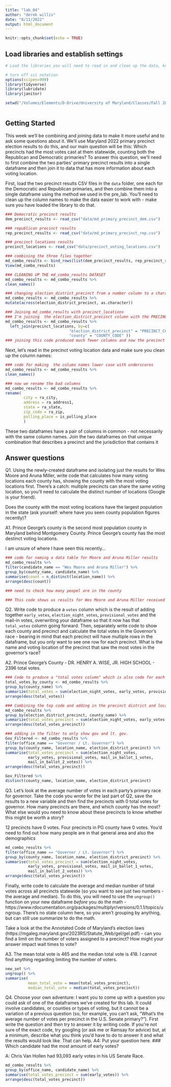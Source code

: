 ```yaml
---
title: "lab_04"
author: "derek willis"
date: "8/11/2022"
output: html_document
---
```


```r
knitr::opts_chunk$set(echo = TRUE)
```

## Load libraries and establish settings
```r
# Load the libraries you will need to read in and clean up the data, knowing that you can go back and add a library and re-run this block after you get a look at the dataframes.

# turn off sci notation
options(scipen=999)
library(tidyverse)
library(lubridate)
library(janitor)

setwd("/Volumes/Elements/D-Drive/University of Maryland/Classes/Fall 2022/Data Journalism/Github Repository/Data_Journalism_2022_Fall/labs/lab_04/")



```

## Getting Started

This week we'll be combining and joining data to make it more useful and to ask some questions about it. We'll use Maryland 2022 primary precinct election results to do this, and our main question will be this: Which precincts had the most votes cast at them statewide, counting both the Republican and Democratic primaries? To answer this question, we'll need to first combine the two parties' primary precinct results into a single dataframe and then join it to data that has more information about each voting location.

First, load the two precinct results CSV files in the `data` folder, one each for the Democratic and Republican primaries, and then combine them into a single dataframe using the method we used in the pre_lab. You'll need to clean up the column names to make the data easier to work with - make sure you have loaded the library to do that.

```r
### Democratic precinct results
dem_precinct_results <- read_csv("data/md_primary_precinct_dem.csv")

### republican precinct results
rep_precinct_results <- read_csv("data/md_primary_precinct_rep.csv")

### precinct locations results
precinct_locations <- read_csv("data/precinct_voting_locations.csv")

### combining the three files together
md_combo_results <- bind_rows(list(dem_precinct_results, rep_precinct_results))
View(md_combo_results)

### CLEANING UP THE md_combo_results DATASET
md_combo_results <- md_combo_results %>% 
clean_names()

### changing election_district_precinct from a number column to a character column.
md_combo_results <- md_combo_results %>% 
mutate(across(election_district_precinct, as.character))

### Joining md_combo_results with precinct_locations
### I'm joining  the election_district_precinct column with the PRECINCT_CODE column and the county column with the county_code column.
md_combo_results <- md_combo_results %>% 
  left_join(precinct_locations, by=c(
                            "election_district_precinct" = "PRECINCT_CODE",   
                            "county" = "COUNTY_CODE" ))
### joining this code produced much fewer columns and now the precinct locations data is all in the md_combo_results dataset. 

```

Next, let's read in the precinct voting location data and make sure you clean up the column names:

```r

### code for making  the column names lower case with underscores
md_combo_results <- md_combo_results %>% 
clean_names()

### now we rename the bad columns
md_combo_results <- md_combo_results %>% 
rename(
        city = ra_city,
        address = ra_address1,
        state = ra_state,
        zip_code = ra_zip,
        polling_place = is_polling_place
        )

```

These two dataframes have a pair of columns in common - not necessarily with the same column names. Join the two dataframes on that unique combination that describes a precinct and the jurisdiction that contains it

## Answer questions

Q1. Using the newly-created dataframe and isolating just the results for Wes Moore and Aruna Miller, write code that calculates how many voting locations each county has, showing the county with the most voting locations first. There's a catch: multiple precincts can share the same voting location, so you'll need to calculate the distinct number of locations (Google is your friend).

Does the county with the most voting locations have the largest population in the state (ask yourself: where have you seen county population figures recently)?

A1. Prince George's county is the second most population county in Maryland behind Montgomery County. Prince George's county has the most destinct voting locations. 

I am unsure of where I have seen this recently...

```r
### code for naming a data table for Moore and Aruna Miller results
md_combo_results %>% 
filter(candidate_name == "Wes Moore and Aruna Miller") %>% 
group_by(county_name, candidate_name) %>% 
summarise(count = n_distinct(location_name)) %>% 
arrange(desc(count))

### need to check how many peopel are in the county

### This code shows us results for Wes Moore and Aruna Miller received at each voting location??

```


Q2. Write code to produce a `votes` column which is the result of adding together `early_votes`, `election_night_votes`, `provisional_votes` and the mail-in votes, overwriting your dataframe so that it now has that `total_votes` column going forward. Then, separately write code to show each county and precinct and calculate the total votes in the Governor's race - bearing in mind that each precinct will have multiple rows in the dataframe, but you only want to see one row for each precinct. What is the name and voting location of the precinct that saw the most votes in the governor's race? 

A2. Prince George's County - 	DR. HENRY A. WISE, JR. HIGH SCHOOL - 2396 total votes.

```r
### Code to produce a "total votes column" which is also code for each county
total_votes_by_county <- md_combo_results %>% 
group_by(county_name) %>% 
summarize(total_votes = sum(election_night_votes, early_votes, provisional_votes, mail_in_ballot_1_votes, mail_in_ballot_2_votes)) %>% 
arrange(desc(total_votes))

### Combining the top code and adding in the precinct district and location name to get each one.
md_combo_results %>% 
group_by(election_district_precinct, county_name) %>%
summarize(total_votes_precinct = sum(election_night_votes, early_votes, provisional_votes, mail_in_ballot_1_votes, mail_in_ballot_2_votes)) %>% 
arrange(desc(total_votes_precinct))

### adding in the filter to only show gov and lt. gov.
Gov_Filtered <- md_combo_results %>%
filter(office_name == "Governor / Lt. Governor") %>%
group_by(county_name, location_name, election_district_precinct) %>%
summarise(total_votes_precinct = sum(election_night_votes,
          early_votes, provisional_votes, mail_in_ballot_1_votes,
          mail_in_ballot_2_votes)) %>%
arrange(desc(total_votes_precinct))

Gov_Filtered %>%
distinct(county_name, location_name, election_district_precinct)


```

Q3. Let's look at the average number of votes in each party's primary race for governor. Take the code you wrote for the last part of Q2, save the results to a new variable and then find the precincts with 0 total votes for governor. How many precincts are there, and which county has the most? What else would you need to know about these precincts to know whether this might be worth a story?

12 precincts have 0 votes. Four precincts in PG county have 0 votes. You'd need to find out how many people are in that general area and also the demographics
```r
md_combo_results %>%
filter(office_name == "Governor / Lt. Governor") %>%
group_by(county_name, location_name, election_district_precinct) %>%
summarise(total_votes_precinct = sum(election_night_votes,
          early_votes, provisional_votes, mail_in_ballot_1_votes,
          mail_in_ballot_2_votes)) %>%
arrange(desc(total_votes_precinct))
```

Finally, write code to calculate the average and median number of total votes across all precincts statewide (so you want to see just two numbers - the average and median). To do this, you will need to use the `ungroup()` function on your new dataframe _before_ you do the math - https://www.rdocumentation.org/packages/multiplyr/versions/0.1.1/topics/ungroup. There's no state column here, so you aren't grouping by anything, but can still use summarize to do the math.

Take a look at the the Annotated Code of Maryland's election laws (https://mgaleg.maryland.gov/2023RS/Statute_Web/gel/gel.pdf) - can you find a limit on the number of voters assigned to a precinct? How might your answer impact wait times to vote?

A3. The mean total vote is 465 and the median total vote is 418. I cannot find anything regarding limiting the number of voters.


```r

new_set %>% 
ungroup() %>% 
summarise(
          mean_total_vote = mean(total_votes_precinct),
          median_total_vote = median(total_votes_precinct))


```

Q4. Choose your own adventure: I want you to come up with a question you could ask of one of the dataframes we've created for this lab. It could involve candidates, or counties or types of voting, but it cannot be a variation of a previous question (so, for example, you can't ask, "What's the average number of votes per precinct in the U.S. Senate primary?"). First write the question and then try to answer it by writing code. If you're not sure of the exact code, try googling (or ask me or Ramsay for advice) but, at a minimum, describe what you think you'd have to do to answer it and what the results would look like. That can help.
A4: Put your question here.
### Which candidate had the most amount of early votes?

A: Chris Van Hollen had 93,093 early votes in his US Senate Race. 
```r
md_combo_results %>%
group_by(office_name, candidate_name) %>%
summarise(total_votes_precinct = sum(early_votes)) %>%
arrange(desc(total_votes_precinct))
```
